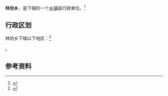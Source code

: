 {{中国乡级行政区|35/08/25/205/000}}

'''林坊乡'''，是{{PRC admin/fullname|35/08/25/205/000|3}}下辖的一个[[乡镇|乡镇]]级行政单位。<ref>{{PRC admin/ref sgc|{{PRC admin/parent|35/08/25/205/000}}}}</ref>

== 行政区划 ==

林坊乡下辖以下地区：<ref>{{PRC admin/ref sgc|35/08/25/205/000}}</ref>

{{PRC admin/children|35/08/25/205/000}}。

== 参考资料 ==

{{reflist}}

{{行政区划小作品}}
{{PRC admin/navcat|35/08/25/205/000}}